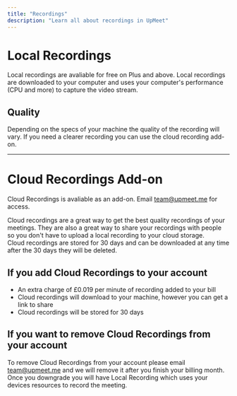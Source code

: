 ```yaml
---
title: "Recordings"
description: "Learn all about recordings in UpMeet"
---
```

 
# Local Recordings
<Note>Local recordings are avaliable for free on Plus and above.</Note>
Local recordings are downloaded to your computer and uses your computer's performance (CPU and more) to capture the video stream.
## Quality
Depending on the specs of your machine the quality of the recording will vary.
If you need a clearer recording you can use the cloud recording add-on.

---

# Cloud Recordings Add-on
<Note>Cloud Recordings is avaliable as an add-on. Email team@upmeet.me for access.</Note>

Cloud recordings are a great way to get the best quality recordings of your meetings. They are also a great way to share your recordings with people so you don't have to upload a local recording to your cloud storage.<br/>
Cloud recordings are stored for 30 days and can be downloaded at any time after the 30 days they will be deleted.

## If you add Cloud Recordings to your account
- An extra charge of £0.019 per minute of recording added to your bill
- Cloud recordings will download to your machine, however you can get a link to share
- Cloud recordings will be stored for 30 days

## If you want to remove Cloud Recordings from your account
To remove Cloud Recordings from your account please email team@upmeet.me and we will remove it after you finish your billing month.<br/>
Once you downgrade you will have Local Recording which uses your devices resources to record the meeting.